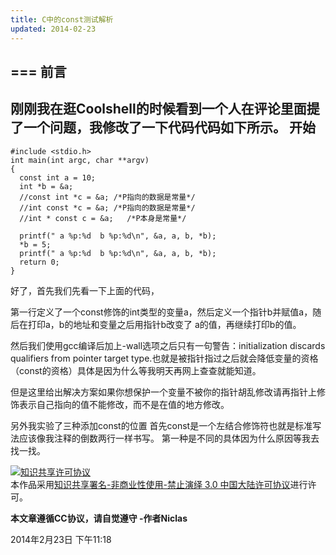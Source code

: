 ```yaml
---
title: C中的const测试解析
updated: 2014-02-23
---
```



===
前言
---

刚刚我在逛Coolshell的时候看到一个人在评论里面提了一个问题，我修改了一下代码代码如下所示。
开始
--
    #include <stdio.h>
    int main(int argc, char **argv)
    {
      const int a = 10;
	  int *b = &a;
	  //const int *c = &a; /*P指向的数据是常量*/
	  //int const *c = &a; /*P指向的数据是常量*/
      //int * const c = &a;   /*P本身是常量*/

  	  printf(" a %p:%d  b %p:%d\n", &a, a, b, *b);
  	  *b = 5;
  	  printf(" a %p:%d  b %p:%d\n", &a, a, b, *b);
  	  return 0;
	}

好了，首先我们先看一下上面的代码，

第一行定义了一个const修饰的int类型的变量a，然后定义一个指针b并赋值a，随后在打印a，b的地址和变量之后用指针b改变了
a的值，再继续打印b的值。

然后我们使用gcc编译后加上-wall选项之后只有一句警告：initialization discards qualifiers from pointer target type.也就是被指针指过之后就会降低变量的资格（const的资格）具体是因为什么等我明天再网上查查就能知道。

但是这里给出解决方案如果你想保护一个变量不被你的指针胡乱修改请再指针上修饰表示自己指向的值不能修改，而不是在值的地方修改。

另外我实验了三种添加const的位置 首先const是一个左结合修饰符也就是标准写法应该像我注释的倒数两行一样书写。
第一种是不同的具体因为什么原因等我去找一找。







<a rel="license" href="http://creativecommons.org/licenses/by-nc-nd/3.0/cn/"><img alt="知识共享许可协议" style="border-width:0" src="http://i.creativecommons.org/l/by-nc-nd/3.0/cn/80x15.png" /></a><br />本作品采用<a rel="license" href="http://creativecommons.org/licenses/by-nc-nd/3.0/cn/">知识共享署名-非商业性使用-禁止演绎 3.0 中国大陆许可协议</a>进行许可。

**本文章遵循CC协议，请自觉遵守    -作者Niclas**

2014年2月23日 下午11:18

